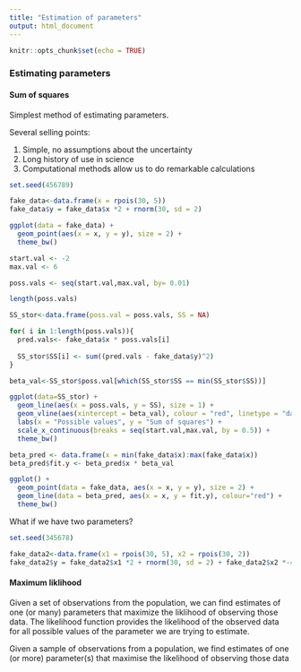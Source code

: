```yaml
---
title: "Estimation of parameters"
output: html_document
---
```


```r
knitr::opts_chunk$set(echo = TRUE)
```

### Estimating parameters

#### Sum of squares

Simplest method of estimating parameters.  

Several selling points:

1. Simple, no assumptions about the uncertainty
2. Long history of use in science
3. Computational methods allow us to do remarkable calculations

```r
set.seed(456789)

fake_data<-data.frame(x = rpois(30, 5))
fake_data$y = fake_data$x *2 + rnorm(30, sd = 2)

ggplot(data = fake_data) + 
  geom_point(aes(x = x, y = y), size = 2) +
  theme_bw()

```

```r
start.val <- -2
max.val <- 6

poss.vals <- seq(start.val,max.val, by= 0.01)

length(poss.vals)

SS_stor<-data.frame(poss.val = poss.vals, SS = NA)

for( i in 1:length(poss.vals)){
  pred.vals<- fake_data$x * poss.vals[i]
  
  SS_stor$SS[i] <- sum((pred.vals - fake_data$y)^2)
}

beta_val<-SS_stor$poss.val[which(SS_stor$SS == min(SS_stor$SS))]

ggplot(data=SS_stor) +
  geom_line(aes(x = poss.vals, y = SS), size = 1) +
  geom_vline(aes(xintercept = beta_val), colour = "red", linetype = "dashed") +
  labs(x = "Possible values", y = "Sum of squares") +
  scale_x_continuous(breaks = seq(start.val,max.val, by = 0.5)) +
  theme_bw()
```

```r


beta_pred <- data.frame(x = min(fake_data$x):max(fake_data$x))
beta_pred$fit.y <- beta_pred$x * beta_val

ggplot() + 
  geom_point(data = fake_data, aes(x = x, y = y), size = 2) +
  geom_line(data = beta_pred, aes(x = x, y = fit.y), colour="red") +
  theme_bw()

```

What if we have two parameters?

```r
set.seed(345678)

fake_data2<-data.frame(x1 = rpois(30, 5), x2 = rpois(30, 2))
fake_data2$y = fake_data2$x1 *2 + rnorm(30, sd = 2) + fake_data2$x2 *-4 + rnorm(30, sd = 2)


```

#### Maximum liklihood

Given a set of observations from the population, we can find estimates of one (or many) parameters that maximize the liklihood of observing those data.  The likelihood function provides the likelihood of the observed data for all possible values of the parameter we are trying to estimate. 

Given a sample of observations from a population, we find estimates of one (or more) parameter(s) that maximise the likelihood of observing those data